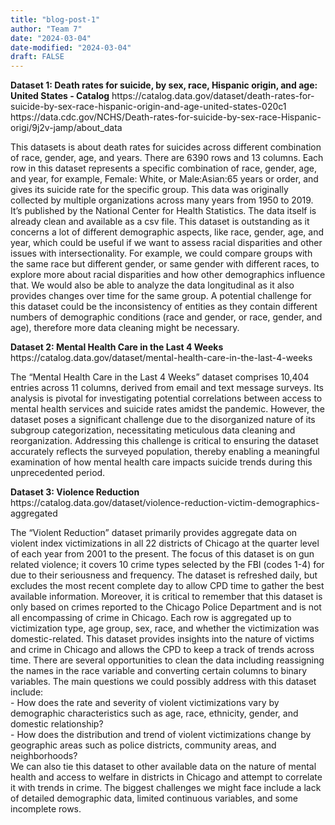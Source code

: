 ```yaml
---
title: "blog-post-1"
author: "Team 7"
date: "2024-03-04"
date-modified: "2024-03-04"
draft: FALSE
---
```


**Dataset 1: Death rates for suicide, by sex, race, Hispanic origin, and age: United States - Catalog**
https://catalog.data.gov/dataset/death-rates-for-suicide-by-sex-race-hispanic-origin-and-age-united-states-020c1
https://data.cdc.gov/NCHS/Death-rates-for-suicide-by-sex-race-Hispanic-origi/9j2v-jamp/about_data 

This datasets is about death rates for suicides across different combination of race, gender, age, and years. There are 6390 rows and 13 columns. Each row in this dataset represents a specific combination of race, gender, age, and year, for example, Female: White, or Male:Asian:65 years or order, and gives its suicide rate for the specific group. This data was originally collected by multiple organizations across many years from 1950 to 2019. It’s published by the National Center for Health Statistics. The data itself is already clean and available as a csv file. This dataset is outstanding as it concerns a lot of different demographic aspects, like race, gender, age, and year, which could be useful if we want to assess racial disparities and other issues with intersectionality. For example, we could compare groups with the same race but different gender, or same gender with different races, to explore more about racial disparities and how other demographics influence that. We would also be able to analyze the data longitudinal as it also provides changes over time for the same group. A potential challenge for this dataset could be the inconsistency of entities as they contain different numbers of demographic conditions (race and gender, or race, gender, and age), therefore more data cleaning might be necessary. 



**Dataset 2: Mental Health Care in the Last 4 Weeks**  
https://catalog.data.gov/dataset/mental-health-care-in-the-last-4-weeks

The "Mental Health Care in the Last 4 Weeks" dataset comprises 10,404 entries across 11 columns, derived from email and text message surveys. Its analysis is pivotal for investigating potential correlations between access to mental health services and suicide rates amidst the pandemic. However, the dataset poses a significant challenge due to the disorganized nature of its subgroup categorization, necessitating meticulous data cleaning and reorganization. Addressing this challenge is critical to ensuring the dataset accurately reflects the surveyed population, thereby enabling a meaningful examination of how mental health care impacts suicide trends during this unprecedented period.



**Dataset 3: Violence Reduction**  
https://catalog.data.gov/dataset/violence-reduction-victim-demographics-aggregated 

The “Violent Reduction” dataset primarily provides aggregate data on violent index victimizations in all 22 districts of Chicago at the quarter level of each year from 2001 to the present. The focus of this dataset is on gun related violence; it covers 10 crime types selected by the FBI (codes 1-4) for due to their seriousness and frequency. The dataset is refreshed daily, but excludes the most recent complete day to allow CPD time to gather the best available information. Moreover, it is critical to remember that this dataset is only based on crimes reported to the Chicago Police Department and is not all encompassing of crime in Chicago. Each row is aggregated up to victimization type, age group, sex, race, and whether the victimization was domestic-related. This dataset provides insights into the nature of victims and crime in Chicago and allows the CPD to keep a track of trends across time. There are several opportunities to clean the data including reassigning the names in the race variable and converting certain columns to binary variables. The main questions we could possibly address with this dataset include:   
- How does the rate and severity of violent victimizations vary by demographic characteristics such as age, race, ethnicity, gender, and domestic relationship?  
- How does the distribution and trend of violent victimizations change by geographic areas such as police districts, community areas, and neighborhoods?  
We can also tie this dataset to other available data on the nature of mental health and access to welfare in districts in Chicago and attempt to correlate it with trends in crime. The biggest challenges we might face include a lack of detailed demographic data, limited continuous variables, and some incomplete rows. 

